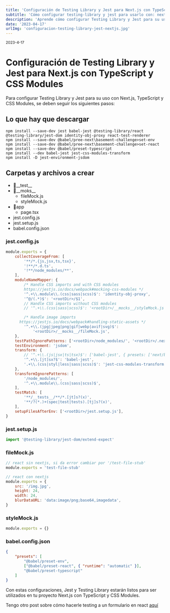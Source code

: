 ```yaml
---
title: 'Configuración de Testing Library y Jest para Next.js con TypeScript y CSS Modules'
subtitle: 'Cómo configurar testing-library y jest para usarlo con: nextjs, typescript y css modules. '
description: 'Aprende cómo configurar Testing Library y Jest para su uso con Next.js, TypeScript y CSS Modules. Sigue los pasos para descargar las dependencias necesarias y crear los archivos y carpetas requeridos. ¡Prepara tu proyecto para realizar pruebas efectivas y confiables en tu aplicación Next.js!'
date: '2023-04-17'
urlImg: 'configuracion-testing-library-jest-nextjs.jpg'
---
```


<small>2023-4-17</small>

# Configuración de Testing Library y Jest para Next.js con TypeScript y CSS Modules

Para configurar Testing Library y Jest para su uso con Next.js, TypeScript y CSS Modules, se deben seguir los siguientes pasos:

## Lo que hay que descargar

```bash:Descargas
npm install --save-dev jest babel-jest @testing-library/react @testing-library/jest-dom identity-obj-proxy react-test-renderer
npm install --save-dev @babel/pree-next\basement-challenge>set-env
npm install --save-dev @babel/pree-next\basement-challenge>set-react
npm install --save-dev @babel/preset-typescript
npm install --dev babel-jest jest-css-modules-transform
npm install -D jest-environment-jsdom
```

## Carpetas y archivos a crear

- 📂\_\_test\_\_
- 📂\_\_moks\_\_
  - fileMock.js
  - styleMock.js
- 📂app
  - page.tsx
- jest.config.js
- jest.setup.js
- babel.config.json

### jest.config.js

```js:jest.config.js
module.exports = {
	collectCoverageFrom: [
		'**/*.{js,jsx,ts,tsx}',
		'!**/*.d.ts',
		'!**/node_modules/**',
	],
	moduleNameMapper: {
		/* Handle CSS imports and with CSS modules
		https://jestjs.io/docs/webpack#mocking-css-modules */
		'^.+\\.module\\.(css|sass|scss)$': 'identity-obj-proxy',
		'^@/(.*)$': '<rootDir>/$1',
		// Handle CSS imports without CSS modules
		// '^.+\\.(css|sass|scss)$': '<rootDir>/__mocks__/styleMock.js',

		/* Handle image imports
	  https://jestjs.io/docs/webpack#handling-static-assets */
		'^.+\\.(jpg|jpeg|png|gif|webp|avif|svg)$':
			'<rootDir>/__mocks__/fileMock.js',
	},
	testPathIgnorePatterns: ['<rootDir>/node_modules/', '<rootDir>/.next/'],
	testEnvironment: 'jsdom',
	transform: {
		// '^.+\\.(js|jsx|ts|tsx)$': ['babel-jest', { presets: ['next/babel'] }],
		'^.+\\.[jt]sx?$': 'babel-jest',
		'.+\\.(css|styl|less|sass|scss)$': 'jest-css-modules-transform',
	},
	transformIgnorePatterns: [
		'/node_modules/',
		'^.+\\.module\\.(css|sass|scss)$',
	],
	testMatch: [
		'**/__tests__/**/*.[jt]s?(x)',
		'**/?(*.)+(spec|test|tests).[tj]s?(x)',
	],
	setupFilesAfterEnv: ['<rootDir>/jest.setup.js'],
}
```

### jest.setup.js

```js:jest.setup.js
import '@testing-library/jest-dom/extend-expect'
```

### fileMock.js

```js:__mocks__/fileMock.js
// react sin nextjs, si da error cambiar por '/test-file-stub'
module.exports = 'test-file-stub'

// react con nextjs
module.exports = {
	src: '/img.jpg',
	height: 24,
	width: 24,
	blurDataURL: 'data:image/png;base64,imagedata',
}
```

### styleMock.js

```js:__mocks__/styleMock.js
module.exports = {}
```

### babel.config.json

```json:babel.config.json
{
	"presets": [
		"@babel/preset-env",
		["@babel/preset-react", { "runtime": "automatic" }],
		"@babel/preset-typescript"
	]
}
```

Con estas configuraciones, Jest y Testing Library estarán listos para ser utilizados en tu proyecto Next.js con TypeScript y CSS Modules.

Tengo otro post sobre cómo hacerle testing a un formulario en react <a href='https://blog-personal-jero.vercel.app/posts/testingForm'>aquí</a>

